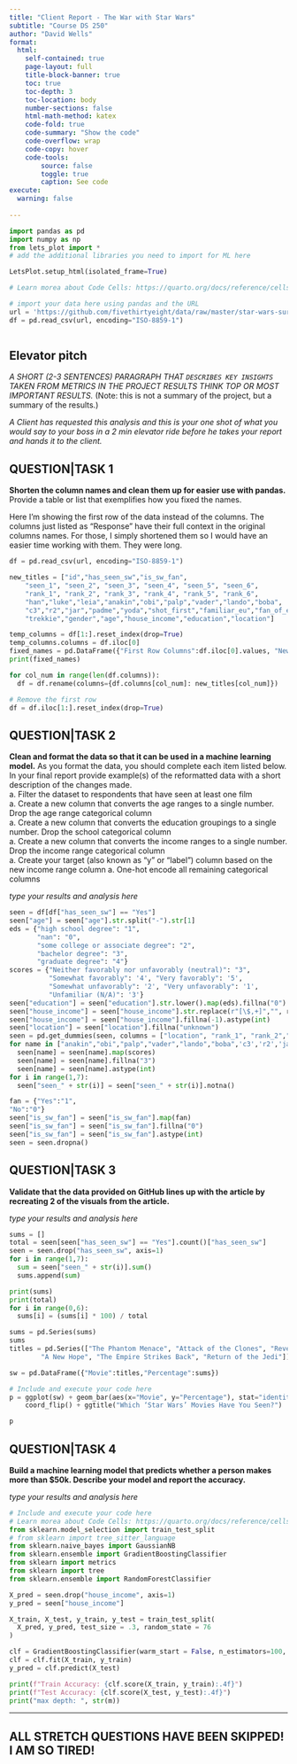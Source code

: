 ```yaml
---
title: "Client Report - The War with Star Wars"
subtitle: "Course DS 250"
author: "David Wells"
format:
  html:
    self-contained: true
    page-layout: full
    title-block-banner: true
    toc: true
    toc-depth: 3
    toc-location: body
    number-sections: false
    html-math-method: katex
    code-fold: true
    code-summary: "Show the code"
    code-overflow: wrap
    code-copy: hover
    code-tools:
        source: false
        toggle: true
        caption: See code
execute: 
  warning: false
    
---
```


```python
import pandas as pd 
import numpy as np
from lets_plot import *
# add the additional libraries you need to import for ML here

LetsPlot.setup_html(isolated_frame=True)
```


```python
# Learn morea about Code Cells: https://quarto.org/docs/reference/cells/cells-jupyter.html

# import your data here using pandas and the URL
url = 'https://github.com/fivethirtyeight/data/raw/master/star-wars-survey/StarWars.csv'
df = pd.read_csv(url, encoding="ISO-8859-1")



```

## Elevator pitch
_A SHORT (2-3 SENTENCES) PARAGRAPH THAT `DESCRIBES KEY INSIGHTS` TAKEN FROM METRICS IN THE PROJECT RESULTS THINK TOP OR MOST IMPORTANT RESULTS._ (Note: this is not a summary of the project, but a summary of the results.)

_A Client has requested this analysis and this is your one shot of what you would say to your boss in a 2 min elevator ride before he takes your report and hands it to the client._

## QUESTION|TASK 1

__Shorten the column names and clean them up for easier use with pandas.__ Provide a table or list that exemplifies how you fixed the names. 

Here I'm showing the first row of the data instead of the columns. The columns just listed as "Response" have their full context in the original columns names. For those, I simply shortened them so I would have an easier time working with them. They were long.

```python
df = pd.read_csv(url, encoding="ISO-8859-1")

new_titles = ["id","has_seen_sw","is_sw_fan",
    "seen_1", "seen_2", "seen_3", "seen_4", "seen_5", "seen_6",
    "rank_1", "rank_2", "rank_3", "rank_4", "rank_5", "rank_6",
    "han","luke","leia","anakin","obi","palp","vader","lando","boba",
    "c3","r2","jar","padme","yoda","shot_first","familiar_eu","fan_of_eu",
    "trekkie","gender","age","house_income","education","location"]

temp_columns = df[1:].reset_index(drop=True)
temp_columns.columns = df.iloc[0]
fixed_names = pd.DataFrame({"First Row Columns":df.iloc[0].values, "New Column Names": new_titles})
print(fixed_names)

for col_num in range(len(df.columns)):
  df = df.rename(columns={df.columns[col_num]: new_titles[col_num]})

# Remove the first row
df = df.iloc[1:].reset_index(drop=True)

```

## QUESTION|TASK 2

__Clean and format the data so that it can be used in a machine learning model.__ As you format the data, you should complete each item listed below. In your final report provide example(s) of the reformatted data with a short description of the changes made.  
    a. Filter the dataset to respondents that have seen at least one film  
    a. Create a new column that converts the age ranges to a single number. Drop the age range categorical column  
    a. Create a new column that converts the education groupings to a single number. Drop the school categorical column  
    a. Create a new column that converts the income ranges to a single number. Drop the income range categorical column  
    a. Create your target (also known as “y” or “label”) column based on the new income range column
    a. One-hot encode all remaining categorical columns   

_type your results and analysis here_

```python
seen = df[df["has_seen_sw"] == "Yes"]
seen["age"] = seen["age"].str.split("-").str[1]
eds = {"high school degree": "1",
       "nan": "0",
       "some college or associate degree": "2",
       "bachelor degree": "3",
       "graduate degree": "4"}
scores = {"Neither favorably nor unfavorably (neutral)": "3",
          "Somewhat favorably": '4', "Very favorably": '5',
          "Somewhat unfavorably": '2', "Very unfavorably": '1',
          "Unfamiliar (N/A)": '3'}
seen["education"] = seen["education"].str.lower().map(eds).fillna("0").astype(int)
seen["house_income"] = seen["house_income"].str.replace(r"[\$,+]","", regex=True).str.split(" ").str[0]
seen["house_income"] = seen["house_income"].fillna(-1).astype(int)
seen["location"] = seen["location"].fillna("unknown")
seen = pd.get_dummies(seen, columns = ["location", "rank_1", "rank_2","rank_3", "rank_4", "rank_5", "rank_6", "shot_first", "trekkie","fan_of_eu","familiar_eu","gender"])
for name in ["anakin","obi","palp","vader","lando","boba",'c3','r2','jar','padme','yoda','han','luke', 'leia']:
  seen[name] = seen[name].map(scores)
  seen[name] = seen[name].fillna("3")
  seen[name] = seen[name].astype(int)
for i in range(1,7):
  seen["seen_" + str(i)] = seen["seen_" + str(i)].notna()

fan = {"Yes":"1",
"No":"0"}
seen["is_sw_fan"] = seen["is_sw_fan"].map(fan)
seen["is_sw_fan"] = seen["is_sw_fan"].fillna("0")
seen["is_sw_fan"] = seen["is_sw_fan"].astype(int)
seen = seen.dropna()
```

## QUESTION|TASK 3

__Validate that the data provided on GitHub lines up with the article by recreating 2 of the visuals from the article.__  

_type your results and analysis here_
```python
sums = []
total = seen[seen["has_seen_sw"] == "Yes"].count()["has_seen_sw"]
seen = seen.drop("has_seen_sw", axis=1)
for i in range(1,7):
  sum = seen["seen_" + str(i)].sum()
  sums.append(sum)

print(sums)
print(total)
for i in range(0,6):
  sums[i] = (sums[i] * 100) / total

sums = pd.Series(sums)
sums
titles = pd.Series(["The Phantom Menace", "Attack of the Clones", "Revenge of the Sith",
        "A New Hope", "The Empire Strikes Back", "Return of the Jedi"])

sw = pd.DataFrame({"Movie":titles,"Percentage":sums})

```

```python
# Include and execute your code here
p = ggplot(sw) + geom_bar(aes(x="Movie", y="Percentage"), stat="identity", fill="blue") + \
    coord_flip() + ggtitle("Which ‘Star Wars’ Movies Have You Seen?")

p

```

## QUESTION|TASK 4

__Build a machine learning model that predicts whether a person makes more than $50k. Describe your model and report the accuracy.__ 

_type your results and analysis here_

```python
# Include and execute your code here
# Learn morea about Code Cells: https://quarto.org/docs/reference/cells/cells-jupyter.html
from sklearn.model_selection import train_test_split
# from sklearn import tree_sitter_language
from sklearn.naive_bayes import GaussianNB
from sklearn.ensemble import GradientBoostingClassifier
from sklearn import metrics
from sklearn import tree
from sklearn.ensemble import RandomForestClassifier
```

```python
X_pred = seen.drop("house_income", axis=1)
y_pred = seen["house_income"]

X_train, X_test, y_train, y_test = train_test_split(
  X_pred, y_pred, test_size = .3, random_state = 76
)

clf = GradientBoostingClassifier(warm_start = False, n_estimators=100, learning_rate=0.01, random_state=76)
clf = clf.fit(X_train, y_train)
y_pred = clf.predict(X_test)

print(f"Train Accuracy: {clf.score(X_train, y_train):.4f}")
print(f"Test Accuracy: {clf.score(X_test, y_test):.4f}")
print("max depth: ", str(m))
```

---
## ALL STRETCH QUESTIONS HAVE BEEN SKIPPED! I AM SO TIRED!